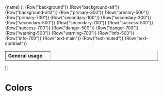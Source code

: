 
<Meta title="Common/Colors" />

  <tr class="tw-h-16">
    <td class="!tw-border-none">{name}</td>
    <td class={"tw-bg-" + name + " !tw-border-secondary-300"}></td>
  </tr>
);

  <table class={"tw-table-auto border !tw-text-main " + args.class}>
    <thead>
      <tr>
        <th>General usage</th>
        <th class="tw-w-20"></th>
      </tr>
    </thead>
    <tbody>
      {Row("background")}
      {Row("background-alt")}
      {Row("background-alt2")}
    </tbody>
    <tbody>
      {Row("primary-300")}
      {Row("primary-500")}
      {Row("primary-700")}
    </tbody>
    <tbody>
      {Row("secondary-100")}
      {Row("secondary-300")}
      {Row("secondary-500")}
      {Row("secondary-700")}
    </tbody>
    <tbody>
      {Row("success-500")}
      {Row("success-700")}
    </tbody>
    <tbody>
      {Row("danger-500")}
      {Row("danger-700")}
    </tbody>
    <tbody>
      {Row("warning-500")}
      {Row("warning-700")}
    </tbody>
    <tbody>
      {Row("info-500")}
      {Row("info-700")}
    </tbody>
    <tbody>
      {Row("text-main")}
      {Row("text-muted")}
      {Row("text-contrast")}
    </tbody>
  </table>
);

<style>{`
table {
  border-spacing: 0.5rem;
  border-collapse: separate !important;
}

tr {
  background: none !important;
  border: none !important;
}

td, th {
  color: inherit !important;
}

th {
  border: none !important;
}
`}</style>

# Colors

<div class="tw-flex tw-space-x-4">
  <Table />
  <Table class="theme_dark tw-bg-background" />
</div>
